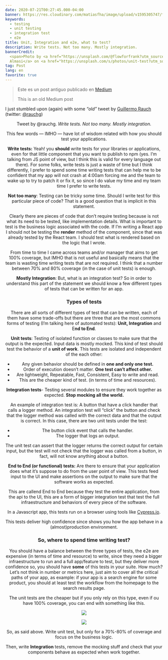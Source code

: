 ```yaml
---
date: 2020-07-21T00:27:45.000-04:00
banner: https://res.cloudinary.com/matiasfha/image/upload/v1595305747/ferenc-almasi-EWLHA4T-mso-unsplash_ecgesm.jpg
keywords:
  - testing
  - unit testing
  - integration test
  - e2e
title: Unit, Integration and e2e, what to test?
description: Write tests. Not too many. Mostly integration.
bannerCredit:
  <span>Photo by <a href="https://unsplash.com/@flowforfrank?utm_source=unsplash&amp;utm_medium=referral&amp;utm_content=creditCopyText">Ferenc
  Almasi</a> on <a href="https://unsplash.com/s/photos/unit-test?utm_source=unsplash&amp;utm_medium=referral&amp;utm_content=creditCopyText">Unsplash</a></span>
tag: Post
lang: en
favorite: true
---
```


> Este es un post antiguo publicado en [Medium](https://medium.com/@matiasfh/unit-integration-and-e2e-what-to-write-168d9f104c04)
>
> This is an old Medium post

I just stumbled upon (again) with some _“old”_ tweet by [Guillermo Rauch](https://medium.com/u/86da80adff6a) (twitter: [@rauchg](https://twitter.com/rauchg))

<Tweet tweetLink="rauchg/status/807626710350839808?" align="center" />

Tweet by @rauchg. _Write tests. Not too many. Mostly integration._

This few words — IMHO — have lot of wisdom related with how you should test your applications.

**Write tests:** Yeah! you **should** write tests for your libraries or applications, even for that little component that you want to publish to npm (yes. I’m talking from JS point of view, but I think this is valid for every language out there). For some folks, write tests is just a waste of time but I think differently, I prefer to spend some time writing tests that can help me to be confident that my app will not crash at 4:00am forcing me and the team to wake up to try to patch it or fix it, so since I do value my time and my team time I prefer to write tests.

**Not too many**: Testing can be tricky some time. Should I write test for this particular piece of code? That is a good question that is implicit in this statement.

Clearly there are pieces of code that don’t require testing because is not what its need to be tested, like implementation details. What is important to test is the business logic associated with the code. If I’m writing a React app I should not be testing the **render** method of the component, since that was already tested by the React team. I should test what is rendered based on the logic that I wrote.

From time to time I came across teams and/or manager that aims to get 100% coverage, but IMHO that is not useful and basically means that the team is wasting time writing tests that are not required. I think that a number between 70% and 80% coverage (in the case of unit tests) is enough.

**Mostly Integration**: But, what is an integration test? So in order to understand this part of the statement we should know a few different types of tests that can be written for an app.

### Types of tests

There are all sorts of different types of test that can be written, each of them have some trade-offs but there are three that are the most commons forms of testing (I’m talking here of automated tests): **Unit, Integration** and E**nd to End**.

**Unit tests**: Testing of isolated function or classes to make sure that the output is the expected. Input data is mostly mocked. This kind of test should test the behavior of a **unit of work**. This tests are isolated and independent of the each other:

- Any given behavior should be defined in **one and only one test.**
- Order of execution doesn’t matter. **One test can’t affect other.**
- Are lightweight, Repeatable, Fast, Consistent, Easy to write and read.
- This are the cheaper kind of test. (in terms of time and resources).

**Integration tests**- Testing several modules to ensure they work together as expected. **Stop mocking all the world.**

An example of integration test is: A button that have a click handler that calls a logger method. An integration test will “click” the button and check that the logger method was called with the correct data and that the output is correct. In this case, there are two unit tests under the test:

- The button click event that calls the handler.
- The logger that logs an output.

The unit test can assert that the logger returns the correct output for certain input, but the test will not check that the logger was called from a button, in fact, will not know anything about a button.

**End to End (or functional) tests:** Are there to ensure that your application does what it’s suppose to do from the user point of view. This tests feed input to the UI and make assertions on the output to make sure that the software works as expected.

This are callend End to End because they test the entire application, from the api to the UI, this are a form of bigger integration test that test the full infraestructure and behaviors of every piece of the software.

In a Javascript app, this tests run on a browser using tools like [Cypress.io](http://cypress.io/).

This tests deliver high confidence since shows you how the app behave in a (almost)production environment.

### So, where to spend time writing test?

You should have a balance between the three types of tests, the e2e are expensive (in terms of time and resource) to write, since they need a bigger infraestructure to run and a full app/feature to test, but they deliver more confidence so, you should have **some** of this tests in your suite. How much? Let’s not think in number or metrics here, just aim to cover all the critical paths of your app, as example: if your app is a search engine for some product, you should at least test the workflow from the homepage to the search results page.

The unit tests are the cheaper but if you only rely on this type, even if ou have 100% coverage, you can end with something like this.

![](https://cdn-images-1.medium.com/max/1600/1*K5y_xMbW6AblHveZ4XDXYQ.gif)

![](https://cdn-images-1.medium.com/max/1600/1*lnWj3S8D6P699LB98d9_oQ.gif)

So, as said above. Write unit test, but only for a 70%-80% of coverage and focus on the business logic.

Then, write **Integration** tests, remove the mocking stuff and check that your components behave as expected when work together.
